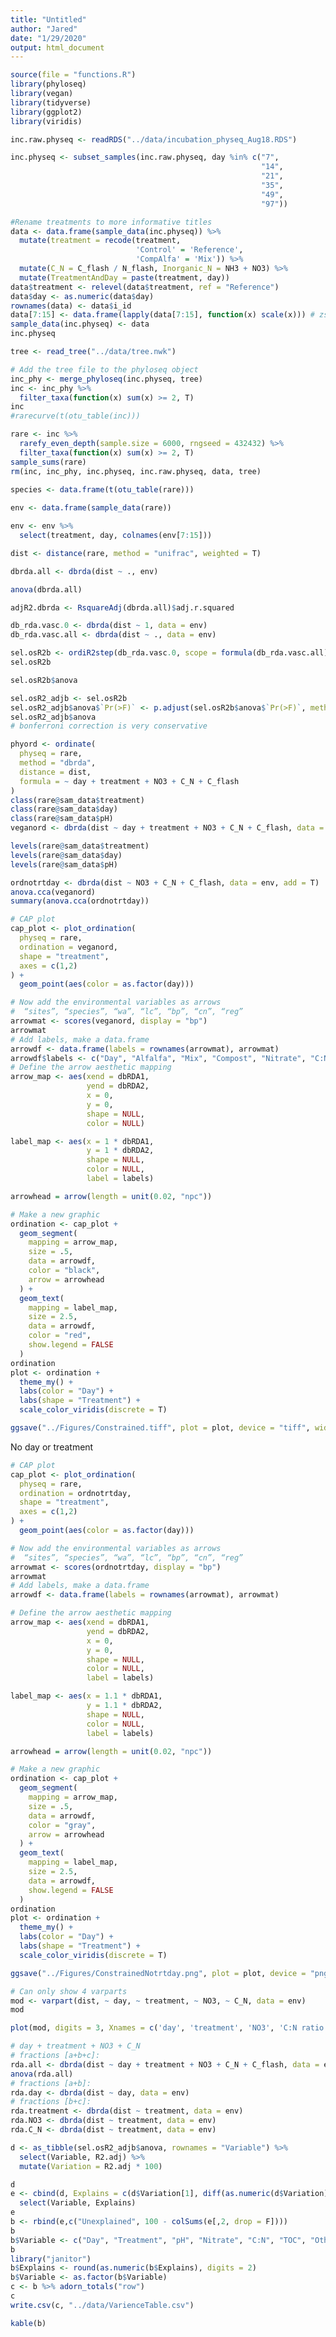 ```yaml
---
title: "Untitled"
author: "Jared"
date: "1/29/2020"
output: html_document
---
```

```r
source(file = "functions.R")
library(phyloseq)
library(vegan) 
library(tidyverse)
library(ggplot2)
library(viridis)
```

```r
inc.raw.physeq <- readRDS("../data/incubation_physeq_Aug18.RDS")

inc.physeq <- subset_samples(inc.raw.physeq, day %in% c("7",
                                                        "14",
                                                        "21",
                                                        "35",
                                                        "49",
                                                        "97"))

#Rename treatments to more informative titles
data <- data.frame(sample_data(inc.physeq)) %>%
  mutate(treatment = recode(treatment,
                            'Control' = 'Reference',
                            'CompAlfa' = 'Mix')) %>%
  mutate(C_N = C_flash / N_flash, Inorganic_N = NH3 + NO3) %>%
  mutate(TreatmentAndDay = paste(treatment, day))
data$treatment <- relevel(data$treatment, ref = "Reference") 
data$day <- as.numeric(data$day)
rownames(data) <- data$i_id
data[7:15] <- data.frame(lapply(data[7:15], function(x) scale(x))) # zscore for dbRDA
sample_data(inc.physeq) <- data
inc.physeq
```
```r
tree <- read_tree("../data/tree.nwk")

# Add the tree file to the phyloseq object
inc_phy <- merge_phyloseq(inc.physeq, tree)
inc <- inc_phy %>%
  filter_taxa(function(x) sum(x) >= 2, T)
inc
#rarecurve(t(otu_table(inc)))
```

```r
rare <- inc %>%
  rarefy_even_depth(sample.size = 6000, rngseed = 432432) %>%
  filter_taxa(function(x) sum(x) >= 2, T)
sample_sums(rare)
rm(inc, inc_phy, inc.physeq, inc.raw.physeq, data, tree)
```
```r
species <- data.frame(t(otu_table(rare)))
                      
env <- data.frame(sample_data(rare))

env <- env %>%
  select(treatment, day, colnames(env[7:15]))
```
```r
dist <- distance(rare, method = "unifrac", weighted = T)
```
```r
dbrda.all <- dbrda(dist ~ ., env)

anova(dbrda.all)

adjR2.dbrda <- RsquareAdj(dbrda.all)$adj.r.squared 

db_rda.vasc.0 <- dbrda(dist ~ 1, data = env) 
db_rda.vasc.all <- dbrda(dist ~ ., data = env)

sel.osR2b <- ordiR2step(db_rda.vasc.0, scope = formula(db_rda.vasc.all), R2scope = adjR2.dbrda, direction = 'both', permutations = 999)
sel.osR2b

sel.osR2b$anova

sel.osR2_adjb <- sel.osR2b
sel.osR2_adjb$anova$`Pr(>F)` <- p.adjust(sel.osR2b$anova$`Pr(>F)`, method = 'bonferroni', n = ncol(env))
sel.osR2_adjb$anova
# bonferroni correction is very conservative
```
```r
phyord <- ordinate(
  physeq = rare, 
  method = "dbrda",
  distance = dist,
  formula = ~ day + treatment + NO3 + C_N + C_flash
)
class(rare@sam_data$treatment)
class(rare@sam_data$day)
class(rare@sam_data$pH)
veganord <- dbrda(dist ~ day + treatment + NO3 + C_N + C_flash, data = env, add = T)

levels(rare@sam_data$treatment)
levels(rare@sam_data$day)
levels(rare@sam_data$pH)

ordnotrtday <- dbrda(dist ~ NO3 + C_N + C_flash, data = env, add = T)
anova.cca(veganord)
summary(anova.cca(ordnotrtday))

```
```r
# CAP plot
cap_plot <- plot_ordination(
  physeq = rare,
  ordination = veganord,
  shape = "treatment",
  axes = c(1,2)
) +
  geom_point(aes(color = as.factor(day)))

# Now add the environmental variables as arrows
#  “sites”, “species”, “wa”, “lc”, “bp”, “cn”, “reg”
arrowmat <- scores(veganord, display = "bp")
arrowmat
# Add labels, make a data.frame
arrowdf <- data.frame(labels = rownames(arrowmat), arrowmat)
arrowdf$labels <- c("Day", "Alfalfa", "Mix", "Compost", "Nitrate", "C:N", "Total C")
# Define the arrow aesthetic mapping
arrow_map <- aes(xend = dbRDA1,
                 yend = dbRDA2,
                 x = 0,
                 y = 0,
                 shape = NULL,
                 color = NULL)

label_map <- aes(x = 1 * dbRDA1,
                 y = 1 * dbRDA2,
                 shape = NULL,
                 color = NULL,
                 label = labels)

arrowhead = arrow(length = unit(0.02, "npc"))

# Make a new graphic
ordination <- cap_plot +
  geom_segment(
    mapping = arrow_map,
    size = .5,
    data = arrowdf, 
    color = "black", 
    arrow = arrowhead
  ) + 
  geom_text(
    mapping = label_map, 
    size = 2.5,  
    data = arrowdf, 
    color = "red",
    show.legend = FALSE
  ) 
ordination
plot <- ordination +
  theme_my() +
  labs(color = "Day") +
  labs(shape = "Treatment") +
  scale_color_viridis(discrete = T) 

ggsave("../Figures/Constrained.tiff", plot = plot, device = "tiff", width = 140, height = 90, units = "mm", dpi = 500)
```

No day or treatment
```r
# CAP plot
cap_plot <- plot_ordination(
  physeq = rare,
  ordination = ordnotrtday,
  shape = "treatment",
  axes = c(1,2)
) +
  geom_point(aes(color = as.factor(day)))

# Now add the environmental variables as arrows
#  “sites”, “species”, “wa”, “lc”, “bp”, “cn”, “reg”
arrowmat <- scores(ordnotrtday, display = "bp")
arrowmat
# Add labels, make a data.frame
arrowdf <- data.frame(labels = rownames(arrowmat), arrowmat)

# Define the arrow aesthetic mapping
arrow_map <- aes(xend = dbRDA1,
                 yend = dbRDA2,
                 x = 0,
                 y = 0,
                 shape = NULL,
                 color = NULL,
                 label = labels)

label_map <- aes(x = 1.1 * dbRDA1,
                 y = 1.1 * dbRDA2,
                 shape = NULL,
                 color = NULL,
                 label = labels)

arrowhead = arrow(length = unit(0.02, "npc"))

# Make a new graphic
ordination <- cap_plot +
  geom_segment(
    mapping = arrow_map,
    size = .5,
    data = arrowdf, 
    color = "gray", 
    arrow = arrowhead
  ) + 
  geom_text(
    mapping = label_map, 
    size = 2.5,  
    data = arrowdf, 
    show.legend = FALSE
  ) 
ordination
plot <- ordination +
  theme_my() +
  labs(color = "Day") +
  labs(shape = "Treatment") +
  scale_color_viridis(discrete = T) 

ggsave("../Figures/ConstrainedNotrtday.png", plot = plot, device = "png", width = 140, height = 90, units = "mm", dpi = 500)
```

```r
# Can only show 4 varparts
mod <- varpart(dist, ~ day, ~ treatment, ~ NO3, ~ C_N, data = env)
mod

plot(mod, digits = 3, Xnames = c('day', 'treatment', 'NO3', 'C:N ratio'), bg = c('red', 'blue', 'green', 'orange'))
```
```r
# day + treatment + NO3 + C_N 
# fractions [a+b+c]:
rda.all <- dbrda(dist ~ day + treatment + NO3 + C_N + C_flash, data = env)
anova(rda.all)
# fractions [a+b]:
rda.day <- dbrda(dist ~ day, data = env)
# fractions [b+c]:
rda.treatment <- dbrda(dist ~ treatment, data = env)
rda.NO3 <- dbrda(dist ~ treatment, data = env)
rda.C_N <- dbrda(dist ~ treatment, data = env)
```
```r
d <- as_tibble(sel.osR2_adjb$anova, rownames = "Variable") %>%
  select(Variable, R2.adj) %>%
  mutate(Variation = R2.adj * 100) 

d
e <- cbind(d, Explains = c(d$Variation[1], diff(as.numeric(d$Variation), lag = 1, differences = 1))) %>%
  select(Variable, Explains)
e
b <- rbind(e,c("Unexplained", 100 - colSums(e[,2, drop = F])))
b
b$Variable <- c("Day", "Treatment", "pH", "Nitrate", "C:N", "TOC", "Others", "Unexplained")
b
library("janitor")
b$Explains <- round(as.numeric(b$Explains), digits = 2)
b$Variable <- as.factor(b$Variable)
c <- b %>% adorn_totals("row")
c
write.csv(c, "../data/VarienceTable.csv") 
```

```r
kable(b)
```

